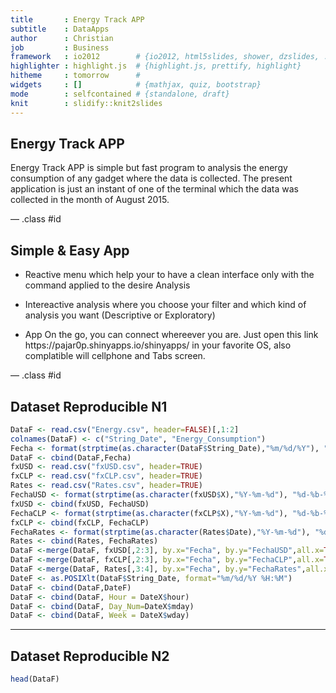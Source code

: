 ```yaml
---
title       : Energy Track APP
subtitle    : DataApps  
author      : Christian
job         : Business
framework   : io2012        # {io2012, html5slides, shower, dzslides, ...}
highlighter : highlight.js  # {highlight.js, prettify, highlight}
hitheme     : tomorrow      # 
widgets     : []            # {mathjax, quiz, bootstrap}
mode        : selfcontained # {standalone, draft}
knit        : slidify::knit2slides
---
```


## Energy Track APP

Energy Track APP is simple but fast program to analysis the energy consumption of any gadget where the data is collected. The present application is just an instant of one of the terminal which the data was collected in the month of August 2015. 

--- .class #id 

## Simple & Easy App

* Reactive menu which help your to have a clean interface only with the command  applied to the desire Analysis

* Intereactive analysis where you choose your filter and which kind of analysis you want (Descriptive or Exploratory)

* App On the go, you can connect whereever you are. Just open this link https://pajar0p.shinyapps.io/shinyapps/ in your favorite OS, also complatible will cellphone and Tabs screen.



--- .class #id

## Dataset Reproducible N1
```r
DataF <- read.csv("Energy.csv", header=FALSE)[,1:2]
colnames(DataF) <- c("String_Date", "Energy_Consumption")
Fecha <- format(strptime(as.character(DataF$String_Date),"%m/%d/%Y"), "%d-%b-%Y")
DataF <- cbind(DataF,Fecha)
fxUSD <- read.csv("fxUSD.csv", header=TRUE)
fxCLP <- read.csv("fxCLP.csv", header=TRUE)
Rates <- read.csv("Rates.csv", header=TRUE)
FechaUSD <- format(strptime(as.character(fxUSD$X),"%Y-%m-%d"), "%d-%b-%Y")
fxUSD <- cbind(fxUSD, FechaUSD)
FechaCLP <- format(strptime(as.character(fxCLP$X),"%Y-%m-%d"), "%d-%b-%Y")
fxCLP <- cbind(fxCLP, FechaCLP)
FechaRates <- format(strptime(as.character(Rates$Date),"%Y-%m-%d"), "%d-%b-%Y")
Rates <- cbind(Rates, FechaRates)
DataF <-merge(DataF, fxUSD[,2:3], by.x="Fecha", by.y="FechaUSD",all.x=TRUE)
DataF <-merge(DataF, fxCLP[,2:3], by.x="Fecha", by.y="FechaCLP",all.x=TRUE)
DataF <-merge(DataF, Rates[,3:4], by.x="Fecha", by.y="FechaRates",all.x=TRUE)
DateF <- as.POSIXlt(DataF$String_Date, format="%m/%d/%Y %H:%M")
DataF <- cbind(DataF,DateF)
DataF <- cbind(DataF, Hour = DateX$hour)
DataF <- cbind(DataF, Day_Num=DateX$mday)
DataF <- cbind(DataF, Week = DateX$wday)
```



--- 

## Dataset Reproducible  N2 
```r
head(DataF)


```

